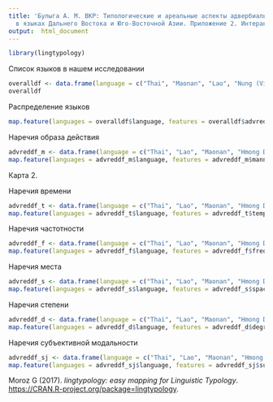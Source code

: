 ```yaml
---
title: 'Булыга А. М. ВКР: Типологические и ареальные аспекты адвербиальной редупликации
  в языках Дальнего Востока и Юго-Восточной Азии. Приложение 2. Интерактивные карты.'
output:  html_document
---
```


```r
library(lingtypology)
```

Список языков в нашем исследовании
```r
overalldf <- data.frame(language = c("Thai", "Maonan", "Lao", "Nung (Viet Nam)", "Hmong Daw", "Vietnamese", "Temiar", "Pacoh", "Chrau", "Koho", "Central Khmer", "Sô", "Shwe Palaung", "Pnar", "Min Nan Chinese", "Burmese", "Mandarin Chinese", "Cantonese", "Northern Tujia", "Kathmandu Valley Newari", "Lahu", "Lisu", "Tibetan", "Eastern Tamang", "Garo", "Southern Jinghpaw", "Camling", "Belhariya", "Northern Qiang", "Southern Pumi", "Eastern Kayah", "Phrae Pwo Karen", "Drung", "Southern Bai", "Bunun", "Tsou", "Puyuma", "Paiwan", "Kavalan", "Amis", "Atayal", "Ratahan", "Ibatan", "Yami", "Abenlen Ayta", "Pampanga", "Kankanaey", "Iloko", "Upper Tanudan Kalinga", "Central Bontoc", "Pangasinan", "Dupaninan Agta", "Tagalog", "Western Bukidnon Manobo", "Talaandig-Binukid", "Cebuano", "Hiligaynon", "Western Subanon", "Ibaloi", "Maguindanao", "Masbatenyo", "Tonsea", "Tondano", "Javanese", "Mualang", "Standard Indonesian", "Eastern Cham"), genetic = c("Tai-Kadai - Tai", "Tai-Kadai - Kam-Sui", "Tai-Kadai - Tai", "Tai-Kadai - Tai", "Hmong-Mien", "Austroasiatic - Mon-Khmer", "Austroasiatic - Mon-Khmer", "Austroasiatic - Mon-Khmer", "Austroasiatic - Mon-Khmer", "Austroasiatic - Mon-Khmer", "Austroasiatic - Mon-Khmer", "Austroasiatic - Mon-Khmer", "Austroasiatic - Mon-Khmer", "Austroasiatic - Mon-Khmer", "Sino-Tibetan - Sinitic", "Sino-Tibetan - Tibeto-Burman", "Sino-Tibetan - Sinitic", "Sino-Tibetan - Sinitic", "Sino-Tibetan - Tibeto-Burman", "Sino-Tibetan - Tibeto-Burman", "Sino-Tibetan - Tibeto-Burman", "Sino-Tibetan - Tibeto-Burman", "Sino-Tibetan - Tibeto-Burman", "Sino-Tibetan - Tibeto-Burman", "Sino-Tibetan - Tibeto-Burman", "Sino-Tibetan - Tibeto-Burman", "Sino-Tibetan - Tibeto-Burman", "Sino-Tibetan - Tibeto-Burman", "Sino-Tibetan - Tibeto-Burman", "Sino-Tibetan - Tibeto-Burman", "Sino-Tibetan - Tibeto-Burman", "Sino-Tibetan - Tibeto-Burman", "Sino-Tibetan - Tibeto-Burman", "Sino-Tibetan - Tibeto-Burman", "Austronesian - Formosan", "Austronesian - Formosan", "Austronesian - Formosan", "Austronesian - Formosan", "Austronesian - Formosan", "Austronesian - Formosan", "Austronesian - Formosan", "Austronesian - Philippine", "Austronesian - Philippine", "Austronesian - Philippine", "Austronesian - Philippine", "Austronesian - Philippine", "Austronesian - Philippine", "Austronesian - Philippine", "Austronesian - Philippine", "Austronesian - Philippine", "Austronesian - Philippine", "Austronesian - Philippine", "Austronesian - Philippine", "Austronesian - Philippine", "Austronesian - Philippine", "Austronesian - Philippine", "Austronesian - Philippine", "Austronesian - Philippine", "Austronesian - Philippine", "Austronesian - Philippine", "Austronesian - Philippine", "Austronesian - Philippine", "Austronesian - Philippine", "Austronesian - Malayo-Javanic", "Austronesian - Malayo-Javanic", "Austronesian - Malayo-Javanic", "Austronesian - Malayo-Javanic"), advredupfix = c("yes", "yes", "yes", "no", "yes", "yes", "no", "yes", "yes", "yes", "yes", "yes", "yes", "yes", "yes", "yes", "yes", "yes", "yes", "no", "no", "no", "no", "no", "yes", "no", "no", "no", "yes", "no", "no", "yes", "yes", "no", "yes", "no", "no", "no", "no", "no", "yes", "yes", "no", "yes", "yes", "yes", "no", "yes", "no", "yes", "yes", "yes", "yes", "no", "yes", "yes", "yes", "yes", "no", "yes", "yes", "no", "yes", "yes", "yes", "yes", "yes"))
overalldf
```

Распределение языков
```r
map.feature(languages = overalldf$language, features = overalldf$advredupfix, stroke.features = overalldf$genetic, title = "Is there adverbial reduplication?", stroke.title = "Genetic relation", color = c("white", "black"), stroke.color = "viridis")

```

Наречия образа действия
```r
advreddf_m <- data.frame(language = c("Thai", "Lao", "Maonan", "Hmong Daw", "Vietnamese", "Pacoh", "Chrau", "Koho", "Central Khmer", "Sô", "Shwe Palaung", "Pnar", "Min Nan Chinese", "Mandarin Chinese", "Cantonese", "Burmese", "Northern Tujia", "Garo", "Northern Qiang", "Phrae Pwo Karen", "Drung", "Bunun", "Atayal", "Ratahan", "Yami", "Abenlen Ayta", "Pampanga", "Iloko", "Central Bontoc", "Pangasinan", "Dupaninan Agta", "Tagalog", "Talaandig-Binukid", "Cebuano", "Hiligaynon", "Western Subanon", "Maguindanao", "Masbatenyo", "Tondano", "Javanese", "Mualang", "Standard Indonesian", "Eastern Cham"), genetic = c("Tai-Kadai - Tai", "Tai-Kadai - Tai", "Tai-Kadai - Kam-Sui", "Hmong-Mien", "Austroasiatic - Mon-Khmer", "Austroasiatic - Mon-Khmer", "Austroasiatic - Mon-Khmer", "Austroasiatic - Mon-Khmer", "Austroasiatic - Mon-Khmer", "Austroasiatic - Mon-Khmer", "Austroasiatic - Mon-Khmer", "Austroasiatic - Mon-Khmer", "Sino-Tibetan - Sinitic", "Sino-Tibetan - Sinitic", "Sino-Tibetan - Sinitic", "Sino-Tibetan - Tibeto-Burman", "Sino-Tibetan - Tibeto-Burman", "Sino-Tibetan - Tibeto-Burman", "Sino-Tibetan - Tibeto-Burman", "Sino-Tibetan - Tibeto-Burman", "Sino-Tibetan - Tibeto-Burman", "Austronesian - Formosan", "Austronesian - Formosan", "Austronesian - Philippine", "Austronesian - Philippine", "Austronesian - Philippine", "Austronesian - Philippine", "Austronesian - Philippine", "Austronesian - Philippine", "Austronesian - Philippine", "Austronesian - Philippine", "Austronesian - Philippine", "Austronesian - Philippine", "Austronesian - Philippine", "Austronesian - Philippine", "Austronesian - Philippine", "Austronesian - Philippine", "Austronesian - Philippine", "Austronesian - Philippine", "Austronesian - Malayo-Javanic", "Austronesian - Malayo-Javanic", "Austronesian - Malayo-Javanic", "Austronesian - Malayo-Javanic"), manneradv = c("yes", "no", "no", "no", "yes", "no", "yes", "yes", "no", "no", "yes", "yes", "yes", "yes", "yes", "yes", "yes", "yes", "yes", "yes", "yes", "no", "no", "no", "no", "no", "yes", "no", "yes", "no", "no", "yes", "yes", "no", "yes", "yes", "yes", "no", "no", "yes", "yes", "yes", "yes"))
map.feature(languages = advreddf_m$language, features = advreddf_m$manneradv, stroke.features = advreddf_m$genetic, title = "Manner adverbs", stroke.title = "Genetic relation", color = c("white", "black"), stroke.color = "viridis")
```
Карта 2.

Наречия времени
```r
advreddf_t <- data.frame(language = c("Thai", "Lao", "Maonan", "Hmong Daw", "Vietnamese", "Pacoh", "Chrau", "Koho", "Central Khmer", "Sô", "Shwe Palaung", "Pnar", "Min Nan Chinese", "Mandarin Chinese", "Cantonese", "Burmese", "Northern Tujia", "Garo", "Northern Qiang", "Phrae Pwo Karen", "Drung", "Bunun", "Atayal", "Ratahan", "Yami", "Abenlen Ayta", "Pampanga", "Iloko", "Central Bontoc", "Pangasinan", "Dupaninan Agta", "Tagalog", "Talaandig-Binukid", "Cebuano", "Hiligaynon", "Western Subanon", "Maguindanao", "Masbatenyo", "Tondano", "Javanese", "Mualang", "Standard Indonesian", "Eastern Cham"), genetic = c("Tai-Kadai - Tai", "Tai-Kadai - Tai", "Tai-Kadai - Kam-Sui", "Hmong-Mien", "Austroasiatic - Mon-Khmer", "Austroasiatic - Mon-Khmer", "Austroasiatic - Mon-Khmer", "Austroasiatic - Mon-Khmer", "Austroasiatic - Mon-Khmer", "Austroasiatic - Mon-Khmer", "Austroasiatic - Mon-Khmer", "Austroasiatic - Mon-Khmer", "Sino-Tibetan - Sinitic", "Sino-Tibetan - Sinitic", "Sino-Tibetan - Sinitic", "Sino-Tibetan - Tibeto-Burman", "Sino-Tibetan - Tibeto-Burman", "Sino-Tibetan - Tibeto-Burman", "Sino-Tibetan - Tibeto-Burman", "Sino-Tibetan - Tibeto-Burman", "Sino-Tibetan - Tibeto-Burman", "Austronesian - Formosan", "Austronesian - Formosan", "Austronesian - Philippine", "Austronesian - Philippine", "Austronesian - Philippine", "Austronesian - Philippine", "Austronesian - Philippine", "Austronesian - Philippine", "Austronesian - Philippine", "Austronesian - Philippine", "Austronesian - Philippine", "Austronesian - Philippine", "Austronesian - Philippine", "Austronesian - Philippine", "Austronesian - Philippine", "Austronesian - Philippine", "Austronesian - Philippine", "Austronesian - Philippine", "Austronesian - Malayo-Javanic", "Austronesian - Malayo-Javanic", "Austronesian - Malayo-Javanic", "Austronesian - Malayo-Javanic"), tempadv = c("yes", "no", "yes", "no", "yes", "yes", "yes", "no", "no", "yes", "yes", "no", "yes", "yes", "no", "no", "no", "no", "no", "no", "no", "no", "yes", "yes", "yes", "yes", "yes", "yes", "yes", "yes", "yes", "yes", "no", "yes", "yes", "yes", "yes", "yes", "yes", "yes", "yes", "no", "yes"))
map.feature(languages = advreddf_t$language, features = advreddf_t$tempadv, stroke.features = advreddf_t$genetic, title = "Temporal adverbs", stroke.title = "Genetic relation", color = c("white", "black"), stroke.color = "viridis")
```

Наречия частотности
```r
advreddf_f <- data.frame(language = c("Thai", "Lao", "Maonan", "Hmong Daw", "Vietnamese", "Pacoh", "Chrau", "Koho", "Central Khmer", "Sô", "Shwe Palaung", "Pnar", "Min Nan Chinese", "Mandarin Chinese", "Cantonese", "Burmese", "Northern Tujia", "Garo", "Northern Qiang", "Phrae Pwo Karen", "Drung", "Bunun", "Atayal", "Ratahan", "Yami", "Abenlen Ayta", "Pampanga", "Iloko", "Central Bontoc", "Pangasinan", "Dupaninan Agta", "Tagalog", "Talaandig-Binukid", "Cebuano", "Hiligaynon", "Western Subanon", "Maguindanao", "Masbatenyo", "Tondano", "Javanese", "Mualang", "Standard Indonesian", "Eastern Cham"), genetic = c("Tai-Kadai - Tai", "Tai-Kadai - Tai", "Tai-Kadai - Kam-Sui", "Hmong-Mien", "Austroasiatic - Mon-Khmer", "Austroasiatic - Mon-Khmer", "Austroasiatic - Mon-Khmer", "Austroasiatic - Mon-Khmer", "Austroasiatic - Mon-Khmer", "Austroasiatic - Mon-Khmer", "Austroasiatic - Mon-Khmer", "Austroasiatic - Mon-Khmer", "Sino-Tibetan - Sinitic", "Sino-Tibetan - Sinitic", "Sino-Tibetan - Sinitic", "Sino-Tibetan - Tibeto-Burman", "Sino-Tibetan - Tibeto-Burman", "Sino-Tibetan - Tibeto-Burman", "Sino-Tibetan - Tibeto-Burman", "Sino-Tibetan - Tibeto-Burman", "Sino-Tibetan - Tibeto-Burman", "Austronesian - Formosan", "Austronesian - Formosan", "Austronesian - Philippine", "Austronesian - Philippine", "Austronesian - Philippine", "Austronesian - Philippine", "Austronesian - Philippine", "Austronesian - Philippine", "Austronesian - Philippine", "Austronesian - Philippine", "Austronesian - Philippine", "Austronesian - Philippine", "Austronesian - Philippine", "Austronesian - Philippine", "Austronesian - Philippine", "Austronesian - Philippine", "Austronesian - Philippine", "Austronesian - Philippine", "Austronesian - Malayo-Javanic", "Austronesian - Malayo-Javanic", "Austronesian - Malayo-Javanic", "Austronesian - Malayo-Javanic"), freqadv = c("yes", "no", "no", "no", "yes", "no", "no", "yes", "yes", "no", "no", "no", "no", "yes", "no", "no", "no", "no", "no", "no", "no", "no", "no", "no", "no", "no", "no", "no", "no", "yes", "no", "yes", "no", "no", "no", "yes", "yes", "no", "yes", "yes", "no", "no", "no"))
map.feature(languages = advreddf_f$language, features = advreddf_f$freqadv, stroke.features = advreddf_f$genetic, title = "Frequency adverbs", stroke.title = "Genetic relation", color = c("white", "black"), stroke.color = "viridis")
```

Наречия места
```r
advreddf_s <- data.frame(language = c("Thai", "Lao", "Maonan", "Hmong Daw", "Vietnamese", "Pacoh", "Chrau", "Koho", "Central Khmer", "Sô", "Shwe Palaung", "Pnar", "Min Nan Chinese", "Mandarin Chinese", "Cantonese", "Burmese", "Northern Tujia", "Garo", "Northern Qiang", "Phrae Pwo Karen", "Drung", "Bunun", "Atayal", "Ratahan", "Yami", "Abenlen Ayta", "Pampanga", "Iloko", "Central Bontoc", "Pangasinan", "Dupaninan Agta", "Tagalog", "Talaandig-Binukid", "Cebuano", "Hiligaynon", "Western Subanon", "Maguindanao", "Masbatenyo", "Tondano", "Javanese", "Mualang", "Standard Indonesian", "Eastern Cham"), genetic = c("Tai-Kadai - Tai", "Tai-Kadai - Tai", "Tai-Kadai - Kam-Sui", "Hmong-Mien", "Austroasiatic - Mon-Khmer", "Austroasiatic - Mon-Khmer", "Austroasiatic - Mon-Khmer", "Austroasiatic - Mon-Khmer", "Austroasiatic - Mon-Khmer", "Austroasiatic - Mon-Khmer", "Austroasiatic - Mon-Khmer", "Austroasiatic - Mon-Khmer", "Sino-Tibetan - Sinitic", "Sino-Tibetan - Sinitic", "Sino-Tibetan - Sinitic", "Sino-Tibetan - Tibeto-Burman", "Sino-Tibetan - Tibeto-Burman", "Sino-Tibetan - Tibeto-Burman", "Sino-Tibetan - Tibeto-Burman", "Sino-Tibetan - Tibeto-Burman", "Sino-Tibetan - Tibeto-Burman", "Austronesian - Formosan", "Austronesian - Formosan", "Austronesian - Philippine", "Austronesian - Philippine", "Austronesian - Philippine", "Austronesian - Philippine", "Austronesian - Philippine", "Austronesian - Philippine", "Austronesian - Philippine", "Austronesian - Philippine", "Austronesian - Philippine", "Austronesian - Philippine", "Austronesian - Philippine", "Austronesian - Philippine", "Austronesian - Philippine", "Austronesian - Philippine", "Austronesian - Philippine", "Austronesian - Philippine", "Austronesian - Malayo-Javanic", "Austronesian - Malayo-Javanic", "Austronesian - Malayo-Javanic", "Austronesian - Malayo-Javanic"), spacadv = c("no", "yes", "no", "no", "yes", "no", "no", "no", "no", "no", "no", "yes", "no", "no", "no", "no", "no", "no", "no", "no", "no", "no", "no", "no", "no", "no", "no", "no", "no", "no", "no", "yes", "no", "no", "no", "no", "yes", "no", "no", "yes", "no", "no", "no"))
map.feature(languages = advreddf_s$language, features = advreddf_s$spacadv, stroke.features = advreddf_s$genetic, title = "Spacial adverbs", stroke.title = "Genetic relation", color = c("white", "black"), stroke.color = "viridis")
```

Наречия степени
```r
advreddf_d <- data.frame(language = c("Thai", "Lao", "Maonan", "Hmong Daw", "Vietnamese", "Pacoh", "Chrau", "Koho", "Central Khmer", "Sô", "Shwe Palaung", "Pnar", "Min Nan Chinese", "Mandarin Chinese", "Cantonese", "Burmese", "Northern Tujia", "Garo", "Northern Qiang", "Phrae Pwo Karen", "Drung", "Bunun", "Atayal", "Ratahan", "Yami", "Abenlen Ayta", "Pampanga", "Iloko", "Central Bontoc", "Pangasinan", "Dupaninan Agta", "Tagalog", "Talaandig-Binukid", "Cebuano", "Hiligaynon", "Western Subanon", "Maguindanao", "Masbatenyo", "Tondano", "Javanese", "Mualang", "Standard Indonesian", "Eastern Cham"), genetic = c("Tai-Kadai - Tai", "Tai-Kadai - Tai", "Tai-Kadai - Kam-Sui", "Hmong-Mien", "Austroasiatic - Mon-Khmer", "Austroasiatic - Mon-Khmer", "Austroasiatic - Mon-Khmer", "Austroasiatic - Mon-Khmer", "Austroasiatic - Mon-Khmer", "Austroasiatic - Mon-Khmer", "Austroasiatic - Mon-Khmer", "Austroasiatic - Mon-Khmer", "Sino-Tibetan - Sinitic", "Sino-Tibetan - Sinitic", "Sino-Tibetan - Sinitic", "Sino-Tibetan - Tibeto-Burman", "Sino-Tibetan - Tibeto-Burman", "Sino-Tibetan - Tibeto-Burman", "Sino-Tibetan - Tibeto-Burman", "Sino-Tibetan - Tibeto-Burman", "Sino-Tibetan - Tibeto-Burman", "Austronesian - Formosan", "Austronesian - Formosan", "Austronesian - Philippine", "Austronesian - Philippine", "Austronesian - Philippine", "Austronesian - Philippine", "Austronesian - Philippine", "Austronesian - Philippine", "Austronesian - Philippine", "Austronesian - Philippine", "Austronesian - Philippine", "Austronesian - Philippine", "Austronesian - Philippine", "Austronesian - Philippine", "Austronesian - Philippine", "Austronesian - Philippine", "Austronesian - Philippine", "Austronesian - Philippine", "Austronesian - Malayo-Javanic", "Austronesian - Malayo-Javanic", "Austronesian - Malayo-Javanic", "Austronesian - Malayo-Javanic"), degreeadv = c("no", "no", "no", "yes", "no", "no", "no", "no", "no", "no", "no", "no", "no", "yes", "no", "no", "no", "no", "no", "no", "no", "no", "no", "no", "no", "no", "no", "yes", "yes", "no", "no", "no", "no", "no", "no", "no", "no", "no", "no", "yes", "yes", "yes", "no")) 
map.feature(languages = advreddf_d$language, features = advreddf_d$degreeadv, stroke.features = advreddf_d$genetic, title = "Degree adverbs", stroke.title = "Genetic relation", color = c("white", "black"), stroke.color = "viridis")
```

Наречия субъективной модальности
```r
advreddf_sj <- data.frame(language = c("Thai", "Lao", "Maonan", "Hmong Daw", "Vietnamese", "Pacoh", "Chrau", "Koho", "Central Khmer", "Sô", "Shwe Palaung", "Pnar", "Min Nan Chinese", "Mandarin Chinese", "Cantonese", "Burmese", "Northern Tujia", "Garo", "Northern Qiang", "Phrae Pwo Karen", "Drung", "Bunun", "Atayal", "Ratahan", "Yami", "Abenlen Ayta", "Pampanga", "Iloko", "Central Bontoc", "Pangasinan", "Dupaninan Agta", "Tagalog", "Talaandig-Binukid", "Cebuano", "Hiligaynon", "Western Subanon", "Maguindanao", "Masbatenyo", "Tondano", "Javanese", "Mualang", "Standard Indonesian", "Eastern Cham"), genetic = c("Tai-Kadai - Tai", "Tai-Kadai - Tai", "Tai-Kadai - Kam-Sui", "Hmong-Mien", "Austroasiatic - Mon-Khmer", "Austroasiatic - Mon-Khmer", "Austroasiatic - Mon-Khmer", "Austroasiatic - Mon-Khmer", "Austroasiatic - Mon-Khmer", "Austroasiatic - Mon-Khmer", "Austroasiatic - Mon-Khmer", "Austroasiatic - Mon-Khmer", "Sino-Tibetan - Sinitic", "Sino-Tibetan - Sinitic", "Sino-Tibetan - Sinitic", "Sino-Tibetan - Tibeto-Burman", "Sino-Tibetan - Tibeto-Burman", "Sino-Tibetan - Tibeto-Burman", "Sino-Tibetan - Tibeto-Burman", "Sino-Tibetan - Tibeto-Burman", "Sino-Tibetan - Tibeto-Burman", "Austronesian - Formosan", "Austronesian - Formosan", "Austronesian - Philippine", "Austronesian - Philippine", "Austronesian - Philippine", "Austronesian - Philippine", "Austronesian - Philippine", "Austronesian - Philippine", "Austronesian - Philippine", "Austronesian - Philippine", "Austronesian - Philippine", "Austronesian - Philippine", "Austronesian - Philippine", "Austronesian - Philippine", "Austronesian - Philippine", "Austronesian - Philippine", "Austronesian - Philippine", "Austronesian - Philippine", "Austronesian - Malayo-Javanic", "Austronesian - Malayo-Javanic", "Austronesian - Malayo-Javanic", "Austronesian - Malayo-Javanic"), subjadv = c("yes", "no", "no", "no", "no", "no", "no", "no", "no", "no", "no", "no", "no", "no", "no", "no", "no", "no", "no", "no", "no", "no", "no", "yes", "no", "no", "no", "no", "no", "no", "no", "no", "no", "no", "no", "yes", "yes", "no", "yes", "no", "no", "yes", "no"))
map.feature(languages = advreddf_sj$language, features = advreddf_sj$subjadv, stroke.features = advreddf_sj$genetic, title = "Subjective adverbs", stroke.title = "Genetic relation", color = c("white", "black"), stroke.color = "viridis")
```

Moroz G (2017). _lingtypology: easy mapping for Linguistic Typology_.
  <https://CRAN.R-project.org/package=lingtypology>.